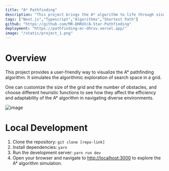 ```yaml
---
title: "A* Pathfinding"
description: "This project brings the A* algorithm to life through visual simulations, helping you see how it finds the shortest path in a graph or grid."
tags: ["Next.js","Typescript","Algorithms","Shortest Path"]
github: "https://github.com/MR-DHRUV/A-Star-Pathfinding"
deployment: "https://pathfinding-mr-dhruv.vercel.app/"
image: "/static/project_1.png"
---
```


# Overview
This project provides a user-friendly way to visualize the A* pathfinding algorithm. It simulates the algorithmic exploration of search space in a grid.

One can customize the size of the grid and the number of obstacles, and choose different heuristic functions to see
how they affect the efficiency and adaptability of the A* algorithm in navigating diverse environments.

![image](/static/pathfinding_demo.png)


# Local Development
1. Clone the repository: `git clone [repo-link]`
2. Install dependencies: `yarn`
3. Run the development server: `yarn run dev`
4. Open your browser and navigate to [http://localhost:3000](http://localhost:3000/) to explore the A* algorithm simulation.



